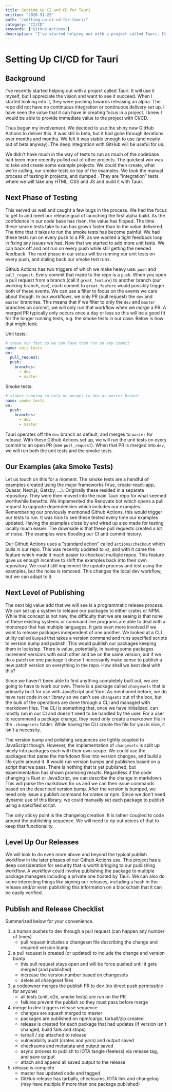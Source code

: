 ```yaml
---
title: Setting Up CI and CD for Tauri
written: "2020-91-22"
path: "/setting-up-ci-cd-for-tauri/"
category: "CI/CD"
keywords: ["GitHub Actions"]
description: "I've started helping out with a project called Tauri. It will be useful for my personal use, but there's value in having this out in the world even if I end up not using it. When I started looking into it, they were pushing towards releasing an alpha. The repo did not have no continuous integration or continuous delivery set up. I have seen the value that it can have in creating focus in a project. Thus began my involvement and we decided to use the shiny new GitHub Actions to deliver this."
---
```


# Setting Up CI/CD for Tauri
## Background

I've recently started helping out with a project called Tauri. It will use it myself, but I appreciate the vision and want to see it succeed. When I started looking into it, they were pushing towards releasing an alpha. The repo did not have no continuous integration or continuous delivery set up. I have seen the value that it can have in creating focus in a project. I knew I would be able to provide immediate value to the project with CI/CD.

Thus began my involvement. We decided to use the shiny new GitHub Actions to deliver this. It was still in beta, but it had gone through iterations over months and months. We felt it was stable enough to use (and nearly out of beta anyway). The deep integration with GitHub will be useful for us.

We didn't have much in the way of tests to run as much of the codebase had been more recently pulled out of other projects. The quickest win was to take and create some example projects. We could then create, what we're calling, our smoke tests on top of the examples. We took the manual process of testing in projects, and dumped . They are "integration" tests where we will take any HTML, CSS and JS and build it with Tauri.

## Next Phase of Testing

This served us well and caught a few bugs in the process. We had the focus to get to and meet our release goal of launching the first alpha build. As the confidence in our code base has risen, the value has flipped. The time these smoke tests take to run has grown faster than to the value delivered. The time that it takes to run the smoke tests has become painful. We had these tests run on every push to a PR, as we wanted a tight feedback loop in fixing any issues we had. Now that we started to add more unit tests. We can back off and not run on every push while still getting the needed feedback. The next phase in our setup will be running our unit tests on every push, and dialing back our smoke test runs.

Github Actions has two triggers of which we make heavy use: `push` and `pull_request`. Every commit that made to the repo is a `push`. When you open a pull request from a branch (call it `great_feature`) to another branch (our working branch, `dev`), each commit to `great_feature` would possibly trigger both of these events. We can use a filter to focus on the events we care about though. In our workflows, we only PR (pull request) the `dev` and `master` branches. This means that if we filter to only the `dev` and `master` branches on commit, we will only run that workflow when we _merge_ a PR. A merged PR typically only occurs once a day or less so this will be a good fit for the longer running tests, e.g. the smoke tests in our case. Below is how that might look.

Unit tests:
```yml
# these run fast so we can have them run on any commit
name: unit tests
on:
  pull_request:
  push:
    branches:
      - dev
      - master
```

Smoke tests:
```yml
# slower running so only on merges to dev or master branch
name: smoke tests
on:
  push:
    branches:
      - dev
      - master
```

Tauri operates off the `dev` branch as default, and merges to `master` for release. With these Github Actions set up, we will run the unit tests on every commit to an open PR (see `pull_request`). When that PR is merged into `dev`, we will run both the unit tests and the smoke tests.

## Our Examples (aka Smoke Tests)

Let us touch on this for a moment. The smoke tests are a handful of examples created using the major frameworks (Vue, create-react-app, Quasar, Next.js, Gatsby, ...). Originally these resided in a separate repository. They were then moved into the main Tauri repo for what seemed worthwhile benefits. We implemented the Renovate bot which opens a pull request to upgrade dependencies which includes our examples. Remembering our previously mentioned Github Actions, this would trigger our tests to run. It was nice to see these tested every time our examples updated. Having the examples close by and wired up also made for testing locally much easier. The downside is that these pull requests created a lot of noise. The examples were flooding our CI and commit history.

Our Github Actions uses a "standard action" called `actions/checkout` which pulls in our repo. This was recently updated to `v2`, and with it came the feature which made it much easier to checkout multiple repos. This feature gave us enough incentive to shift the examples back into their own repository. We could still implement the update process and test using the examples, but the noise is removed. This changes the local dev workflow, but we can adapt to it.

## Next Level of Publishing

The next big value add that we will see is a programmatic release process. We can set up a system to release our packages to either crates or NPM. While this concept is not new, the difficulty that we are seeing is that none of these existing systems or command line programs are able to deal with a monorepo that has multiple languages. It gets even more involved if we want to release packages independent of one another. We looked at a CLI utility called `bumped` that takes a version command and runs specified scripts to version bump and publish. This would publish our packages keeping them in lockstep. There is value, potentially, in having some packages increment versions with each other and be on the same version, but if we do a patch on one package it doesn't necessarily make sense to publish a new patch version on everything in the repo. How shall we best deal with this?

Since we haven't been able to find anything completely built out, we are going to have to work our own. There is a package called `changesets` that is primarily built for use with JavaScript and Yarn. As mentioned before, we do have rust code in our library so we can't use `changsets` out of the box, but the bulk of the operations are done through a CLI and managed with markdown files. The CLI is something that, once we have initialized, can mostly run in our CI and doesn't need to be handled by the user. For a user to recommend a package change, they need only create a markdown file in the `.changesets` folder. While having the CLI create the file for you is nice, it isn't a necessity.

The version bump and polishing sequences are tightly coupled to JavaScript though. However, the implementation of `changesets` is split up nicely into packages each with their own scope. We could use the packages that parse the markdown files into version changes, and build a life cycle around it. It would run version bumps and publishes based on a script that we pass. There is nothing that is yet published, but experimentation has shown promising results. Regardless if the code changing is Rust or JavaScript, we can describe the change in markdown. This will parse the markdown for us and we can then issue commands based on the described version bump. After the version is bumped, we need only issue a publish command for crates or npm. Since we don't need dynamic use of this library, we could manually set each package to publish using a specified script.

The only sticky point is the changelog creation. It is rather coupled to code around the publishing sequence. We will need to rip out peices of that to keep that functionality.

## Level Up Our Releases

We will look to do even more above and beyond the typical publish workflow in the later phases of our Github Actions use. This project has a deep consideration for security that is worth bringing to our publishing workflow. A workflow could involve publishing the package to multiple package managers including a private one hosted by Tauri. We can also do some interesting things like signing our releases, including a hash in the release and/or even publishing this information on a blockchain that it can be easily verified.

## Publish and Release Checklist

Summarized below for your convenience.

1. a human pushes to dev through a pull request (can happen any number of times)
    - pull request includes a changeset file describing the change and required version bump
2. a pull request is created (or updated) to include the change and version bump
    - this pull request stays open and will be force pushed until it gets merged (and published)
    - increase the version number based on changesets
    - delete all changeset files
3. a codeowner merges the publish PR to dev (no direct push permissible for anyone)
    - all tests (unit, e2e, smoke tests) are run on the PR
    - failures prevent the publish so they must pass before merge
4. merge to dev triggers release sequence
    - changes are squash merged to master
    - packages are published on npm/cargo, tarball/zip created
    - release is created for each package that had updates (if version isn't changed, build fails and stops)
    - tarball / zip attached to release
    - vulnerability audit (crates and yarn) and output saved
    - checksums and metadata and output saved
    - async process to publish to IOTA tangle (feeless) via release tag, and save output
    - attach and append all saved output to the release
5. release is complete
    - master has updated code and tagged
    - GitHub release has tarballs, checksums, IOTA link and changelog (may have multiple if more than one package published)
